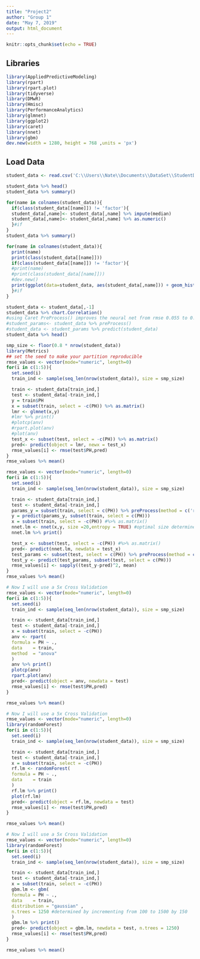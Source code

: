 ---
title: "Project2"
author: "Group 1"
date: "May 7, 2019"
output: html_document
---

```{r setup, include=FALSE}
knitr::opts_chunk$set(echo = TRUE)
```

## Libraries

```{r message=FALSE}
library(AppliedPredictiveModeling)
library(rpart)
library(rpart.plot)
library(tidyverse)
library(DMwR)
library(Hmisc)
library(PerformanceAnalytics)
library(glmnet)
library(ggplot2)
library(caret)
library(nnet)
library(gbm)
dev.new(width = 1280, height = 768 ,units = 'px')
```

## Load Data

```{r}
student_data <- read.csv('C:\\Users\\Nate\\Documents\\DataSet\\StudentData.csv')
```

```{r}
student_data %>% head()
student_data %>% summary()

```

```{r}
for(name in colnames(student_data)){
  if(class(student_data[[name]]) != 'factor'){
  student_data[,name]<- student_data[,name] %>% impute(median)
  student_data[,name]<- student_data[,name] %>% as.numeric()
  }#if
}
student_data %>% summary()
```

```{r}
for(name in colnames(student_data)){
  print(name)  
  print(class(student_data[[name]]))
  if(class(student_data[[name]]) != 'factor'){
  #print(name)  
  #print(class(student_data[[name]]))
  #dev.new()
  print(ggplot(data=student_data, aes(student_data[,name])) + geom_histogram()+xlab(as.character(name)))
  }#if
}
```

```{r}
student_data <- student_data[,-1]
student_data %>% chart.Correlation()
#using Caret PreProcess() improves the neural net from rmse 0.055 to 0.053,  but greatly increases other models.
#student_params<- student_data %>% preProcess()
#student_data <- student_params %>% predict(student_data)
student_data %>% head()
```

```{r ridge, eval=TRUE}
smp_size <- floor(0.8 * nrow(student_data))
library(Metrics)
## set the seed to make your partition reproducible
rmse_values <- vector(mode="numeric", length=0)
for(i in c(1:5)){
  set.seed(i)
  train_ind <- sample(seq_len(nrow(student_data)), size = smp_size)

  train <- student_data[train_ind,]
  test <- student_data[-train_ind,]
  y = train$PH
  x = subset(train, select = -c(PH)) %>% as.matrix()
  lmr <- glmnet(x,y)
  #lmr %>% print()
  #plotcp(anv)
  #rpart.plot(anv)
  #plot(anv)
  test_x <- subset(test, select = -c(PH)) %>% as.matrix()
  pred<- predict(object = lmr, newx = test_x)
  rmse_values[i] <- rmse(test$PH,pred)
}
rmse_values %>% mean()
```

```{r nnet, eval=TRUE}
rmse_values <- vector(mode="numeric", length=0)
for(i in c(1:5)){
  set.seed(i)
  train_ind <- sample(seq_len(nrow(student_data)), size = smp_size)

  train <- student_data[train_ind,]
  test <- student_data[-train_ind,]
  params_y = subset(train, select = c(PH)) %>% preProcess(method = c('range'))
  y = predict(params_y, subset(train, select = c(PH)))
  x = subset(train, select = -c(PH)) #%>% as.matrix()
  nnet.lm <- nnet(x,y, size =20,entropy = TRUE) #optimal size determine by varing from 10 to 100 by 10s.
  nnet.lm %>% print()

  test_x <- subset(test, select = -c(PH)) #%>% as.matrix()
  pred<- predict(nnet.lm, newdata = test_x)
  test_params <- subset(test, select = c(PH)) %>% preProcess(method = c('range'))
  test_y <- predict(test_params, subset(test, select = c(PH)))
  rmse_values[i] <- sapply((test_y-pred)^2, mean)
}
rmse_values %>% mean()
```

```{r, rand_tree, eval=TRUE}
# Now I will use a 5x Cross Validation 
rmse_values <- vector(mode="numeric", length=0)
for(i in c(1:5)){
  set.seed(i)
  train_ind <- sample(seq_len(nrow(student_data)), size = smp_size)

  train <- student_data[train_ind,]
  test <- student_data[-train_ind,]
  x = subset(train, select = -c(PH))
  anv <- rpart(
  formula = PH ~ .,
  data    = train,
  method  = "anova"
  )
  anv %>% print()
  plotcp(anv)
  rpart.plot(anv)
  pred<- predict(object = anv, newdata = test)
  rmse_values[i] <- rmse(test$PH,pred)
}

rmse_values %>% mean()
```

```{r, rand_forest, eval=TRUE}
# Now I will use a 5x Cross Validation 
rmse_values <- vector(mode="numeric", length=0)
library(randomForest)
for(i in c(1:5)){
  set.seed(i)
  train_ind <- sample(seq_len(nrow(student_data)), size = smp_size)

  train <- student_data[train_ind,]
  test <- student_data[-train_ind,]
  x = subset(train, select = -c(PH))
  rf.lm <- randomForest(
  formula = PH ~ .,
  data    = train
  )
  rf.lm %>% print()
  plot(rf.lm)
  pred<- predict(object = rf.lm, newdata = test)
  rmse_values[i] <- rmse(test$PH,pred)
}

rmse_values %>% mean()
```

```{r, gbm, eval=TRUE}
# Now I will use a 5x Cross Validation 
rmse_values <- vector(mode="numeric", length=0)
library(randomForest)
for(i in c(1:5)){
  set.seed(i)
  train_ind <- sample(seq_len(nrow(student_data)), size = smp_size)

  train <- student_data[train_ind,]
  test <- student_data[-train_ind,]
  x = subset(train, select = -c(PH))
  gbm.lm <- gbm(
  formula = PH ~ .,
  data    = train,
  distribution = "gaussian" ,
  n.trees = 1250 #determined by incrementing from 100 to 1500 by 150
  )
  gbm.lm %>% print()
  pred<- predict(object = gbm.lm, newdata = test, n.trees = 1250)
  rmse_values[i] <- rmse(test$PH,pred)
}

rmse_values %>% mean()
```
